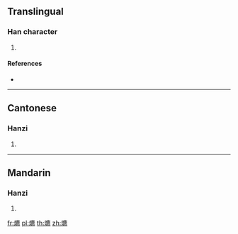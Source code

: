 {{character info/new}}
==Translingual==

===Han character===
{{Han char|rn=86|rad=火|as=15|sn=19|four=90831|canj=FIPF|ids=⿰火麃}}

# {{defn|Han|sort=火15}}

====References====
* {{Han ref|kx=0686.220|dkj=19546|dj=1099.090|hdz=32246.030|uh=720A|ud=29194|bh=F26A|bd=62058}}

----

==Cantonese==

===Hanzi===
{{yue-hanzi|jyut=|y=ngou4}}

# {{defn|lang=yue|sort=火15}}

----

==Mandarin==

===Hanzi===
{{cmn-hanzi|pin=[[āo]] ([[ao1]]), [[áo]] ([[ao2]])|wg=ao<sup>1</sup>, ao<sup>2</sup>}}

# {{defn|lang=cmn|sort=火15}}

[[fr:爊]]
[[pl:爊]]
[[th:爊]]
[[zh:爊]]